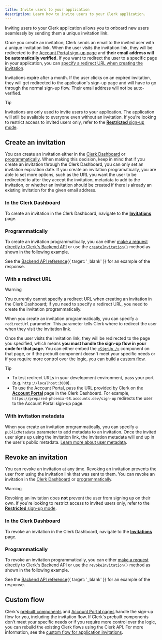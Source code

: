 ```yaml
---
title: Invite users to your application
description: Learn how to invite users to your Clerk application.
---
```


Inviting users to your Clerk application allows you to onboard new users seamlessly by sending them a unique invitation link.

Once you create an invitation, Clerk sends an email to the invited user with a unique invitation link. When the user visits the invitation link, they will be redirected to the [Account Portal sign-up page](/docs/guides/customizing-clerk/account-portal#sign-up) and **their email address will be automatically verified.** If you want to redirect the user to a specific page in your application, you can [specify a redirect URL when creating the invitation](#redirect-url).

Invitations expire after a month. If the user clicks on an expired invitation, they will get redirected to the application's sign-up page and will have to go through the normal sign-up flow. Their email address will not be auto-verified.

> [!TIP]
> Invitations are only used to invite users to your application. The application will still be available to everyone even without an invitation. If you're looking to restrict access to invited users only, refer to the [**Restricted** sign-up mode](/docs/guides/secure/restricting-access#sign-up-modes).

## Create an invitation

You can create an invitation either in the [Clerk Dashboard](#in-the-clerk-dashboard) or [programmatically](#programmatically). When making this decision, keep in mind that if you create an invitation through the Clerk Dashboard, you can only set an invitation expiration date. If you create an invitation programatically, you are able to set more options, such as the URL you want the user to be redirected to after they accept the invitation, metadata to add to the invitation, or whether an invitation should be created if there is already an existing invitation for the given email address.

### In the Clerk Dashboard

To create an invitation in the Clerk Dashboard, navigate to the [**Invitations**](https://dashboard.clerk.com/~/users/invitations) page.

### Programmatically

To create an invitation programmatically, you can either [make a request directly to Clerk's Backend API](/docs/reference/backend/invitations/create-invitation#backend-api-bapi-endpoint) or use the [`createInvitation()`](/docs/reference/backend/invitations/create-invitation) method as shown in the following example.

<Include src="_partials/create-invitation" />

See the [Backend API reference](/docs/reference/backend-api/tag/invitations/post/invitations){{ target: '_blank' }} for an example of the response.

### With a redirect URL

> [!WARNING]
> You currently cannot specify a redirect URL when creating an invitation in the Clerk Dashboard; if you need to specify a redirect URL, you need to create the invitation programmatically.

When you create an invitation programmatically, you can specify a `redirectUrl` parameter. This parameter tells Clerk where to redirect the user when they visit the invitation link.

Once the user visits the invitation link, they will be redirected to the page you specified, which means **you must handle the sign-up flow in your code for that page**. You can either embed the [`<SignUp />`](/docs/reference/components/authentication/sign-up) component on that page, or if the prebuilt component doesn't meet your specific needs or if you require more control over the logic, you can build a [custom flow](/docs/guides/development/custom-flows/authentication/application-invitations).

> [!TIP]
>
> - To test redirect URLs in your development environment, pass your port (e.g. `http://localhost:3000`).
> - To use the Account Portal, pass the URL provided by Clerk on the [**Account Portal**](https://dashboard.clerk.com/~/account-portal) page in the Clerk Dashboard. For example, `https://prepared-phoenix-98.accounts.dev/sign-up` redirects the user to the Account Portal sign-up page.

### With invitation metadata

When you create an invitation programmatically, you can specify a `publicMetadata` parameter to add metadata to an invitation. Once the invited user signs up using the invitation link, the invitation metadata will end up in the user's public metadata. [Learn more about user metadata](/docs/guides/users/extending).

## Revoke an invitation

You can revoke an invitation at any time. Revoking an invitation prevents the user from using the invitation link that was sent to them. You can revoke an invitation in the [Clerk Dashboard](#in-the-clerk-dashboard-2) or [programmatically](#programmatically-2).

> [!WARNING]
> Revoking an invitation does **not** prevent the user from signing up on their own. If you're looking to restrict access to invited users only, refer to the [**Restricted** sign-up mode](/docs/guides/secure/restricting-access#sign-up-modes).

### In the Clerk Dashboard

To revoke an invitation in the Clerk Dashboard, navigate to the [**Invitations**](https://dashboard.clerk.com/~/users/invitations) page.

### Programmatically

To revoke an invitation programmatically, you can either [make a request directly to Clerk's Backend API](/docs/reference/backend/invitations/revoke-invitation#backend-api-bapi-endpoint) or use the [`revokeInvitation()`](/docs/reference/backend/invitations/revoke-invitation) method as shown in the following example.

<Include src="_partials/revoke-invitation" />

See the [Backend API reference](/docs/reference/backend-api/tag/invitations/post/invitations/\{invitation_id}/revoke){{ target: '_blank' }} for an example of the response.

## Custom flow

Clerk's [prebuilt components](/docs/reference/components/overview) and [Account Portal pages](/docs/guides/customizing-clerk/account-portal) handle the sign-up flow for you, including the invitation flow. If Clerk's prebuilt components don't meet your specific needs or if you require more control over the logic, you can rebuild the existing Clerk flows using the Clerk API. For more information, see the [custom flow for application invitations](/docs/guides/development/custom-flows/authentication/application-invitations).
